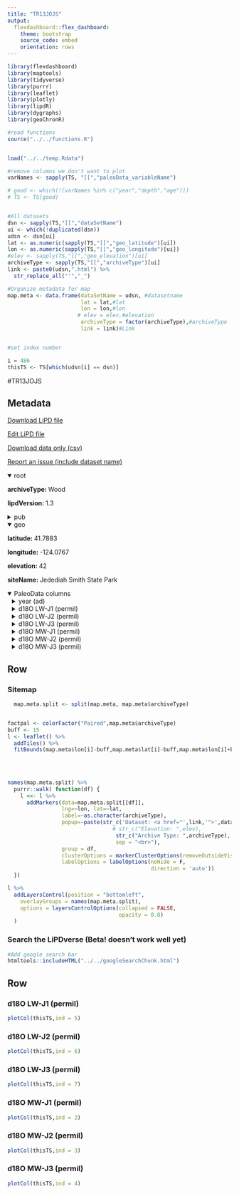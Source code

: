 ```yaml
---
title: "TR13JOJS"
output: 
  flexdashboard::flex_dashboard:
    theme: bootstrap
    source_code: embed
    orientation: rows
---
```


```r
library(flexdashboard)
library(maptools)
library(tidyverse)
library(purrr)
library(leaflet)
library(plotly)
library(lipdR)
library(dygraphs)
library(geoChronR)

#read functions
source("../../functions.R")


load("../../temp.Rdata")

#remove columns we don't want to plot
varNames <- sapply(TS, "[[","paleoData_variableName")

# good <- which(!(varNames %in% c("year","depth","age")))
# TS <- TS[good]


#All datasets
dsn <- sapply(TS,"[[","dataSetName")
ui <- which(!duplicated(dsn))
udsn <- dsn[ui]
lat <- as.numeric(sapply(TS,"[[","geo_latitude")[ui])
lon <- as.numeric(sapply(TS,"[[","geo_longitude")[ui])
#elev <- sapply(TS,"[[","geo_elevation")[ui]
archiveType <- sapply(TS,"[[","archiveType")[ui]
link <- paste0(udsn,".html") %>% 
  str_replace_all("'","_")

#Organize metadata for map
map.meta <- data.frame(dataSetName = udsn, #datasetname
                       lat = lat,#lat
                       lon = lon,#lon
                      # elev = elev,#elevation
                       archiveType = factor(archiveType),#archiveType
                       link = link)#Link


#set index number

i = 486
thisTS <- TS[which(udsn[i] == dsn)]
```
#TR13JOJS

Metadata {.sidebar}
-------------------------------------
[Download LiPD file](TR13JOJS.lpd)
            

[Edit LiPD file](http://lipd.net/playground?source=http://lipdverse.org/iso2kv0_11_0/TR13JOJS.lpd)
            

[Download data only (csv)](TR13JOJS.csv)
            

[Report an issue (include dataset name)](https://github.com/nickmckay/LiPDverse/issues)

<details open style="margin-left: 0px">
<summary>root</summary>
<p style="margin-left: 0px"><strong>archiveType: </strong>Wood
<p style="margin-left: 0px"><strong>lipdVersion: </strong>1.3
</details>
<details>
<summary>pub</summary>
<details style="margin-left: 10px">
<summary>pub1</summary>
<p style="margin-left: 10px"><strong>journal: </strong>Journal of Geophysical Research: Biogeosciences
<p style="margin-left: 10px"><strong>volume: </strong>118
<p style="margin-left: 10px"><strong>pages: </strong>1438-1450
<p style="margin-left: 10px"><strong>title: </strong>Oxygen and carbon stable isotopes in coast redwood tree rings respond to spring and summer climate signals
<p style="margin-left: 10px"><strong>DOI: </strong>10.1002/jgrg.20111
</details>
</details>
<details open style="margin-left: 0px">
<summary>geo</summary>
<p style="margin-left: 0px"><strong>latitude: </strong>41.7883
<p style="margin-left: 0px"><strong>longitude: </strong>-124.0767
<p style="margin-left: 0px"><strong>elevation: </strong>42
<p style="margin-left: 0px"><strong>siteName: </strong>Jedediah Smith State Park
</details>
<details open>
<summary>PaleoData columns</summary>
<details style="margin-left: 10px">
<summary>year (ad)</summary>
<p style="margin-left: 10px"><strong>TSid: </strong>WEBb3614086
<p style="margin-left: 10px"><strong>variableName: </strong>year
<p style="margin-left: 10px"><strong>units: </strong>ad
<p style="margin-left: 10px"><strong>description: </strong>year ad
</details>
<details style="margin-left: 10px">
<summary>d18O LW-J1 (permil)</summary>
<p style="margin-left: 10px"><strong>TSid: </strong>WEBb58581f1
<p style="margin-left: 10px"><strong>variableName: </strong>d18O LW-J1
<p style="margin-left: 10px"><strong>units: </strong>permil
<p style="margin-left: 10px"><strong>description: </strong>late-wood cellulose d18O from J1 tree
<details>
<summary>interpretation</summary>
<details style="margin-left: 20px">
<summary>1</summary>
<p style="margin-left: 20px"><strong>variable: </strong>d18O
<p style="margin-left: 20px"><strong>direction: </strong>positive
<p style="margin-left: 20px"><strong>scope: </strong>isotope
<p style="margin-left: 20px"><strong>variableDetail: </strong>modelled precipitation d18O
<p style="margin-left: 20px"><strong>seasonality: </strong>growing season
</details>
</details>
</details>
<details style="margin-left: 10px">
<summary>d18O LW-J2 (permil)</summary>
<p style="margin-left: 10px"><strong>TSid: </strong>WEBf2452ae3
<p style="margin-left: 10px"><strong>variableName: </strong>d18O LW-J2
<p style="margin-left: 10px"><strong>units: </strong>permil
<p style="margin-left: 10px"><strong>description: </strong>late-wood cellulose d18O from J2 tree
<details>
<summary>interpretation</summary>
<details style="margin-left: 20px">
<summary>1</summary>
<p style="margin-left: 20px"><strong>variable: </strong>d18O
<p style="margin-left: 20px"><strong>direction: </strong>positive
<p style="margin-left: 20px"><strong>scope: </strong>isotope
<p style="margin-left: 20px"><strong>variableDetail: </strong>precipitation d18O
<p style="margin-left: 20px"><strong>seasonality: </strong>growing season
</details>
</details>
</details>
<details style="margin-left: 10px">
<summary>d18O LW-J3 (permil)</summary>
<p style="margin-left: 10px"><strong>TSid: </strong>WEB79b7abaa
<p style="margin-left: 10px"><strong>variableName: </strong>d18O LW-J3
<p style="margin-left: 10px"><strong>units: </strong>permil
<p style="margin-left: 10px"><strong>description: </strong>late-wood cellulose d18O from J3 tree
<details>
<summary>interpretation</summary>
<details style="margin-left: 20px">
<summary>1</summary>
<p style="margin-left: 20px"><strong>variable: </strong>d18O
<p style="margin-left: 20px"><strong>direction: </strong>positive
<p style="margin-left: 20px"><strong>scope: </strong>isotope
<p style="margin-left: 20px"><strong>variableDetail: </strong>precipitation d18O
<p style="margin-left: 20px"><strong>seasonality: </strong>growing season
</details>
</details>
</details>
<details style="margin-left: 10px">
<summary>d18O MW-J1 (permil)</summary>
<p style="margin-left: 10px"><strong>TSid: </strong>WEB9251bbf1
<p style="margin-left: 10px"><strong>variableName: </strong>d18O MW-J1
<p style="margin-left: 10px"><strong>units: </strong>permil
<p style="margin-left: 10px"><strong>description: </strong>middle-wood cellulose d18O from J1 tree
</details>
<details style="margin-left: 10px">
<summary>d18O MW-J2 (permil)</summary>
<p style="margin-left: 10px"><strong>TSid: </strong>WEB68260459
<p style="margin-left: 10px"><strong>variableName: </strong>d18O MW-J2
<p style="margin-left: 10px"><strong>units: </strong>permil
<p style="margin-left: 10px"><strong>description: </strong>middle-wood cellulose d18O from J2 tree
</details>
<details style="margin-left: 10px">
<summary>d18O MW-J3 (permil)</summary>
<p style="margin-left: 10px"><strong>TSid: </strong>WEBfbf93fe8
<p style="margin-left: 10px"><strong>variableName: </strong>d18O MW-J3
<p style="margin-left: 10px"><strong>units: </strong>permil
<p style="margin-left: 10px"><strong>description: </strong>middle-wood cellulose d18O from J3 tree
</details>

Row {.tabset .tabset-fade}
-----------------------------------------------------------------------

### Sitemap

```r
  map.meta.split <- split(map.meta, map.meta$archiveType)


factpal <- colorFactor("Paired",map.meta$archiveType)
buff <- 15
l <- leaflet() %>% 
  addTiles() %>% 
  fitBounds(map.meta$lon[i]-buff,map.meta$lat[i]-buff,map.meta$lon[i]+buff,map.meta$lat[i]+buff)
  

  
  
names(map.meta.split) %>%
  purrr::walk( function(df) {
    l <<- l %>%
      addMarkers(data=map.meta.split[[df]],
                 lng=~lon, lat=~lat,
                 label=~as.character(archiveType),
                 popup=~paste(str_c('Dataset: <a href="',link,'">',dataSetName,'</a>'),
                                 # str_c("Elevation: ",elev),
                                  str_c("Archive Type: ",archiveType),
                                  sep = "<br>"),
                 group = df,
                 clusterOptions = markerClusterOptions(removeOutsideVisibleBounds = F),
                 labelOptions = labelOptions(noHide = F,
                                             direction = 'auto'))
  })

l %>%
  addLayersControl(position = "bottomleft",
    overlayGroups = names(map.meta.split),
    options = layersControlOptions(collapsed = FALSE,
                                   opacity = 0.8)
  )
```

### Search the LiPDverse (Beta! doesn't work well yet)
```r
#Add google search bar
htmltools::includeHTML("../../googleSearchChunk.html")
```


Row {.tabset .tabset-fade}
-----------------------------------------------------------------------

### d18O LW-J1 (permil)
```r
plotCol(thisTS,ind = 5)
```

### d18O LW-J2 (permil)
```r
plotCol(thisTS,ind = 6)
```

### d18O LW-J3 (permil)
```r
plotCol(thisTS,ind = 7)
```

### d18O MW-J1 (permil)
```r
plotCol(thisTS,ind = 2)
```

### d18O MW-J2 (permil)
```r
plotCol(thisTS,ind = 3)
```

### d18O MW-J3 (permil)
```r
plotCol(thisTS,ind = 4)
```
